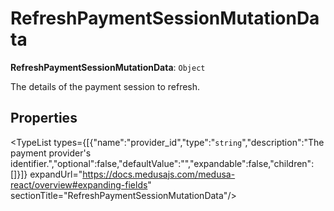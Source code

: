 
# RefreshPaymentSessionMutationData

 **RefreshPaymentSessionMutationData**: `Object`

The details of the payment session to refresh.

## Properties

<TypeList types={[{"name":"provider_id","type":"`string`","description":"The payment provider's identifier.","optional":false,"defaultValue":"","expandable":false,"children":[]}]} expandUrl="https://docs.medusajs.com/medusa-react/overview#expanding-fields" sectionTitle="RefreshPaymentSessionMutationData"/>
